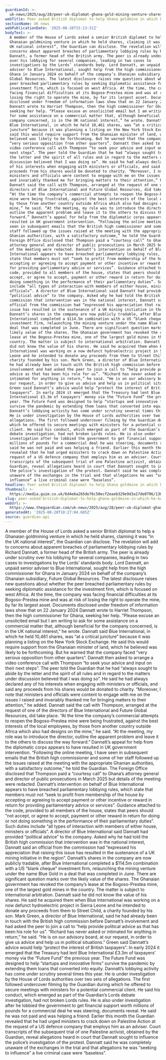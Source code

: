 ```yaml
---
guardianId: >-
  uk-news/2025/aug/28/peer-uk-diplomat-ghana-gold-mining-venture-shares-richard-dannatt
webTitle: Peer asked British diplomat to help Ghana goldmine in which he held shares
sectionName: UK news
webPublicationDate: '2025-08-28T15:13:31Z'
bodyText: >-
  A member of the House of Lords asked a senior British diplomat to help a
  Ghanaian goldmining venture in which he held shares, claiming it was “in the
  UK national interest”, the Guardian can disclose. The revelation will add to
  concerns about apparent breaches of parliamentary lobbying rules by Richard
  Dannatt, a former head of the British army. The peer is already under scrutiny
  over his lobbying for several companies, leading in two cases to
  investigations by the Lords’ standards body. Lord Dannatt, an unpaid senior
  adviser to Blue International, sought help from the high commissioner for
  Ghana in January 2024 on behalf of the company’s Ghanaian subsidiary, Future
  Global Resources. The latest disclosure raises new questions about whether the
  peer breached parliamentary rules by seeking diplomatic assistance for the
  investment firm, which is focused on west Africa. At the time, the company was
  facing financial difficulties at its Bogoso-Prestea mine and was at risk of
  losing the right to operate the mine, by far its largest asset. Documents
  disclosed under freedom of information laws show that on 22 January 2024
  Dannatt wrote to Harriet Thompson, then the high commissioner for Ghana,
  seeking her help. “Please excuse an unsolicited email but I am writing to ask
  for some assistance on a commercial matter that, although beneficial for the
  company concerned, is in the UK national interest,” he wrote. Dannatt said
  Blue International, in which he held 10,461 shares, was “at a critical
  juncture” because it was planning a listing on the New York Stock Exchange. He
  said this would require support from the Ghanaian minister of land, which he
  believed was likely to be forthcoming. But he warned that the company faced
  “very serious opposition from other quarters”. Dannatt then asked to arrange a
  video conference call with Thompson “to seek your advice and input on their
  next steps”. The peer told the Guardian that he had “always sought to abide by
  the letter and the spirit of all rules and in regard to the matters under
  discussion believed that I was doing so”. He said he had always declared any
  of his interests when engaging with ministers or officials, and said any
  proceeds from his shares would be donated to charity. “Moreover, I note that
  ministers and officials were content to engage with me on the issues I raised
  and invariably thanked me for bringing matters to their attention,” he added.
  Dannatt said the call with Thompson, arranged at the request of one of the
  directors of Blue International and Future Global Resources, did take place.
  “At the time the company’s commercial attempts to reopen the Bogoso-Prestea
  mine were being frustrated, against the best interests of the local employees,
  by those from another country outside Africa which also had designs on the
  mine,” he said. “At the meeting, my role was to introduce the director,
  outline the apparent problem and leave it to the others to discuss the way
  forward.” Dannatt’s appeal for help from the diplomatic corps appears to have
  resulted in UK government intervention. “Following the online meeting, I have
  seen in subsequent emails that the British high commissioner and some of her
  staff followed up the issues raised at the meeting with the appropriate
  Ghanian authorities, with a satisfactory outcome,” he told the Guardian. The
  Foreign Office disclosed that Thompson paid a “courtesy call” to Ghana’s
  attorney general and director of public prosecutions in March 2025 but details
  of the meeting were redacted. Dannatt’s intervention on behalf of Blue
  International appears to have breached parliamentary lobbying rules, which
  state that members must not “seek to profit from membership of the house by
  accepting or agreeing to accept payment or other incentive or reward in return
  for providing parliamentary advice or services”. Guidance attached to the
  code, provided to all members of the house, states that peers should “not
  accept, or agree to accept, payment or other reward in return for doing or not
  doing something in the performance of their parliamentary duties”. Such duties
  include “all types of interaction with members of either house, ministers or
  officials”. A director of Blue International said Dannatt had provided
  “political advice” to the company. Asked why he had told the British high
  commission that intervention was in the national interest, Dannatt said an
  official from the commission had “expressed his appreciation that raising this
  issue has resulted in the sustenance of a UK mining initiative in the region”.
  Dannatt’s shares in the company are now publicly tradable, after Blue
  International completed a $114.5m combination with a US “blank cheque”
  investment firm, relaunching the mining venture under the name Blue Gold in a
  deal that was completed in June. There are significant question marks over the
  likely value of the shares. The Ghanaian government has revoked the company’s
  lease at the Bogoso-Prestea mine, one of the largest gold mines in the
  country. The matter is subject to international arbitration. Dannatt said he
  did not know the value of his shares. He said he acquired them when Blue
  International was working on a now defunct hydroelectric project in Sierra
  Leone and he intended to donate any proceeds from them to Street Child, a
  charity founded by his son. Mark Green, a director of Blue International, said
  he had already been in touch with the British high commission before Dannatt’s
  involvement and had asked the peer to join a call to “help provide political
  advice as that has been his role for us”. “Richard has never asked or
  intimated for anything in return,” he said. “He is on our advisory board, at
  our request, in order to give us advice and help us in political situations.”
  Green said Dannatt’s advice would help “protect the interest of British
  taxpayers”. In early 2024 it emerged that the Treasury had lent Blue
  International £3.3m of taxpayers’ money via the “Future Fund” the previous
  year. The Future Fund was designed to help “startups and innovative firms”
  survive the pandemic by extending them loans that converted into equity.
  Dannatt’s lobbying activity has come under scrutiny several times this year.
  He is under investigation by the House of Lords authorities over two sets of
  allegations. The first followed undercover filming by the Guardian during
  which he offered to secure meetings with ministers for a potential commercial
  client. He said his conduct, which emerged as part of the Guardian’s Lords
  debate investigation, had not broken Lords rules. He is also under
  investigation after he lobbied the government to get financial support worth
  millions of pounds for a commercial deal he was steering, documents reveal. He
  said he was not paid and was helping a friend. Earlier this month the Guardian
  revealed that he had urged ministers to crack down on Palestine Action at the
  request of a US defence company that employs him as an adviser. Court
  transcripts of the subsequent trial of one Palestine activist, obtained by the
  Guardian, reveal allegations heard in court that Dannatt sought to influence
  the police’s investigation of the protest. Dannatt said he was completely
  unaware of the exchanges in the trial and that allegations he was “seeking to
  influence” a live criminal case were “baseless”.
headline: Peer asked British diplomat to help Ghana goldmine in which he held shares
thumbnail: >-
  https://media.guim.co.uk/6d4e6a265de76c50ecf2eaeb329e9d3a17de0796/138_0_6141_4912/500.jpg
slug: peer-asked-british-diplomat-to-help-ghana-goldmine-in-which-he-held-shares
webUrl: >-
  https://www.theguardian.com/uk-news/2025/aug/28/peer-uk-diplomat-ghana-gold-mining-venture-shares-richard-dannatt
generatedAt: '2025-08-28T18:27:04.685Z'
source: guardian-api
---
```

A member of the House of Lords asked a senior British diplomat to help a Ghanaian goldmining venture in which he held shares, claiming it was “in the UK national interest”, the Guardian can disclose. The revelation will add to concerns about apparent breaches of parliamentary lobbying rules by Richard Dannatt, a former head of the British army. The peer is already under scrutiny over his lobbying for several companies, leading in two cases to investigations by the Lords’ standards body. Lord Dannatt, an unpaid senior adviser to Blue International, sought help from the high commissioner for Ghana in January 2024 on behalf of the company’s Ghanaian subsidiary, Future Global Resources. The latest disclosure raises new questions about whether the peer breached parliamentary rules by seeking diplomatic assistance for the investment firm, which is focused on west Africa. At the time, the company was facing financial difficulties at its Bogoso-Prestea mine and was at risk of losing the right to operate the mine, by far its largest asset. Documents disclosed under freedom of information laws show that on 22 January 2024 Dannatt wrote to Harriet Thompson, then the high commissioner for Ghana, seeking her help. “Please excuse an unsolicited email but I am writing to ask for some assistance on a commercial matter that, although beneficial for the company concerned, is in the UK national interest,” he wrote. Dannatt said Blue International, in which he held 10,461 shares, was “at a critical juncture” because it was planning a listing on the New York Stock Exchange. He said this would require support from the Ghanaian minister of land, which he believed was likely to be forthcoming. But he warned that the company faced “very serious opposition from other quarters”. Dannatt then asked to arrange a video conference call with Thompson “to seek your advice and input on their next steps”. The peer told the Guardian that he had “always sought to abide by the letter and the spirit of all rules and in regard to the matters under discussion believed that I was doing so”. He said he had always declared any of his interests when engaging with ministers or officials, and said any proceeds from his shares would be donated to charity. “Moreover, I note that ministers and officials were content to engage with me on the issues I raised and invariably thanked me for bringing matters to their attention,” he added. Dannatt said the call with Thompson, arranged at the request of one of the directors of Blue International and Future Global Resources, did take place. “At the time the company’s commercial attempts to reopen the Bogoso-Prestea mine were being frustrated, against the best interests of the local employees, by those from another country outside Africa which also had designs on the mine,” he said. “At the meeting, my role was to introduce the director, outline the apparent problem and leave it to the others to discuss the way forward.” Dannatt’s appeal for help from the diplomatic corps appears to have resulted in UK government intervention. “Following the online meeting, I have seen in subsequent emails that the British high commissioner and some of her staff followed up the issues raised at the meeting with the appropriate Ghanian authorities, with a satisfactory outcome,” he told the Guardian. The Foreign Office disclosed that Thompson paid a “courtesy call” to Ghana’s attorney general and director of public prosecutions in March 2025 but details of the meeting were redacted. Dannatt’s intervention on behalf of Blue International appears to have breached parliamentary lobbying rules, which state that members must not “seek to profit from membership of the house by accepting or agreeing to accept payment or other incentive or reward in return for providing parliamentary advice or services”. Guidance attached to the code, provided to all members of the house, states that peers should “not accept, or agree to accept, payment or other reward in return for doing or not doing something in the performance of their parliamentary duties”. Such duties include “all types of interaction with members of either house, ministers or officials”. A director of Blue International said Dannatt had provided “political advice” to the company. Asked why he had told the British high commission that intervention was in the national interest, Dannatt said an official from the commission had “expressed his appreciation that raising this issue has resulted in the sustenance of a UK mining initiative in the region”. Dannatt’s shares in the company are now publicly tradable, after Blue International completed a $114.5m combination with a US “blank cheque” investment firm, relaunching the mining venture under the name Blue Gold in a deal that was completed in June. There are significant question marks over the likely value of the shares. The Ghanaian government has revoked the company’s lease at the Bogoso-Prestea mine, one of the largest gold mines in the country. The matter is subject to international arbitration. Dannatt said he did not know the value of his shares. He said he acquired them when Blue International was working on a now defunct hydroelectric project in Sierra Leone and he intended to donate any proceeds from them to Street Child, a charity founded by his son. Mark Green, a director of Blue International, said he had already been in touch with the British high commission before Dannatt’s involvement and had asked the peer to join a call to “help provide political advice as that has been his role for us”. “Richard has never asked or intimated for anything in return,” he said. “He is on our advisory board, at our request, in order to give us advice and help us in political situations.” Green said Dannatt’s advice would help “protect the interest of British taxpayers”. In early 2024 it emerged that the Treasury had lent Blue International £3.3m of taxpayers’ money via the “Future Fund” the previous year. The Future Fund was designed to help “startups and innovative firms” survive the pandemic by extending them loans that converted into equity. Dannatt’s lobbying activity has come under scrutiny several times this year. He is under investigation by the House of Lords authorities over two sets of allegations. The first followed undercover filming by the Guardian during which he offered to secure meetings with ministers for a potential commercial client. He said his conduct, which emerged as part of the Guardian’s Lords debate investigation, had not broken Lords rules. He is also under investigation after he lobbied the government to get financial support worth millions of pounds for a commercial deal he was steering, documents reveal. He said he was not paid and was helping a friend. Earlier this month the Guardian revealed that he had urged ministers to crack down on Palestine Action at the request of a US defence company that employs him as an adviser. Court transcripts of the subsequent trial of one Palestine activist, obtained by the Guardian, reveal allegations heard in court that Dannatt sought to influence the police’s investigation of the protest. Dannatt said he was completely unaware of the exchanges in the trial and that allegations he was “seeking to influence” a live criminal case were “baseless”.
